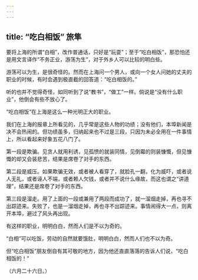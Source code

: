 ```yaml
---
---
---
```

title: “吃白相饭” 旅隼
---



要将上海的所谓“白相”，改作普通话，只好是“玩耍”；至于“吃白相饭”，那恐怕还是用文言译作“不务正业，游荡为生”，对于外乡人可以比较的明白些。

游荡可以为生，是很奇怪的。然而在上海问一个男人，或向一个女人问她的丈夫的职业的时候，有时会遇到极直截的回答道：“吃白相饭的。”

听的也并不觉得奇怪，如同听到了说“教书”，“做工”一样。倘说是“没有什么职业”，他倒会有些不放心了。

“吃白相饭”在上海是这么一种光明正大的职业。

我们在上海的报章上所看见的，几乎常是这些人物的功绩；没有他们，本埠新闻是决不会热闹的。但功绩虽多，归纳起来也不过是三段，只因为未必全用在一件事情上，所以看起来好象五花八门了。

第一段是欺骗。见贪人就用利诱，见孤愤的就装同情，见倒霉的则装慷慨，但见慷慨的却又会装悲苦，结果是席卷了对手的东西。

第二段是威压。如果欺骗无效，或者被人看穿了，就脸孔一翻，化为威吓，或者说人无礼，或者诬人不端，或者赖人欠钱，或者并不说什么缘故，而这也谓之“讲道理”，结果还是席卷了对手的东西。

第三段是溜走。用了上面的一段或兼用了两段而成功了，就一溜烟走掉，再也寻不出踪迹来。失败了，也是一溜烟走掉，再也寻不出踪迹来。事情闹得大一点，则离开本埠，避过了风头再出现。

有这样的职业，明明白白，然而人们是不以为奇的。

“白相”可以吃饭，劳动的自然就要饿肚，明明白白，然而人们也不以为奇。

但“吃白相饭”朋友倒自有其可敬的地方，因为他还直直落落的告诉人们说，“吃白相饭的！”

（六月二十六日。）